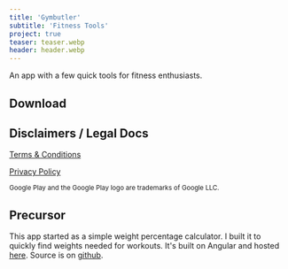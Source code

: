 ```yaml
---
title: 'Gymbutler'
subtitle: 'Fitness Tools'
project: true
teaser: teaser.webp
header: header.webp
---
```


An app with a few quick tools for fitness enthusiasts.

## Download

<StoreLinks
  appStoreUrl="https://apps.apple.com/us/app/gymbutler/id1613277271?itsct=apps_box_link&itscg=30200"
  googlePlayUrl="https://play.google.com/store/apps/details?id=com.gymbutler&pcampaignid=pcampaignidMKT-Other-global-all-co-prtnr-py-PartBadge-Mar2515-1"
/>

## Disclaimers / Legal Docs

[Terms & Conditions](https://user.fm/files/v2-b62cd9067266123d409e004204930762/termsAndConditions.html)

[Privacy Policy](https://user.fm/files/v2-0026612384c8ef54a0b428530b561443/privacyPolicy.html)

<small>
  Google Play and the Google Play logo are trademarks of Google LLC.
</small>

## Precursor

This app started as a simple weight percentage calculator. I built it to quickly find weights needed for workouts. It's built on Angular and hosted [here](https://stephencavender.github.io/ng-percentages-calc/). Source is on [github](https://github.com/StephenCavender/ng-percentages-calc).

